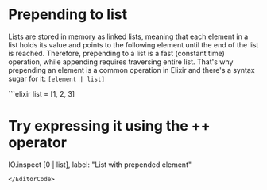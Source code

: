 
# Prepending to list

Lists are stored in memory as linked lists, meaning that each element in a list holds its value and points to the following element until the end of the list is reached. Therefore, prepending to a list is a fast (constant time) operation, while appending requires traversing entire list. That's why prepending an element is a common operation in Elixir and there's a syntax sugar for it: `[element | list]`

<EditorCode>
```elixir
list = [1, 2, 3]

# Try expressing it using the ++ operator
IO.inspect [0 | list], label: "List with prepended element"
```
</EditorCode>
